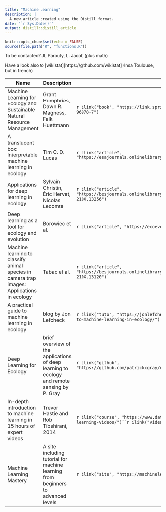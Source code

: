 ```yaml
---
title: "Machine Learning"
description: |
  A new article created using the Distill format.
date: "`r Sys.Date()`"
output: distill::distill_article
---
```


```r
knitr::opts_chunk$set(echo = FALSE)
source(file.path("R", "functions.R"))
```

To be contacted? JL Parouty, L. Jacob (plus math)

Have a look also to [wikistat][https://github.com/wikistat] (Insa Toulouse, but in french)

| Name        | Description                 | Links |
|-------------|-----------------------------|-------|
|Machine Learning for Ecology and Sustainable Natural Resource Management|Grant Humphries, Dawn R. Magness, Falk Huettmann|`r ilink("book", "https://link.springer.com/book/10.1007%2F978-3-319-96978-7")`|
|A translucent box: interpretable machine learning in ecology|Tim C. D. Lucas|`r ilink("article", "https://esajournals.onlinelibrary.wiley.com/doi/full/10.1002/ecm.1422")`|
|Applications for deep learning in ecology|Sylvain Christin, Éric Hervet, Nicolas Lecomte|`r ilink("article", "https://besjournals.onlinelibrary.wiley.com/doi/10.1111/2041-210X.13256")`|
|Deep learning as a tool for ecology and evolution|Borowiec et al.|`r ilink("article", "https://ecoevorxiv.org/nt3as/")`|
|Machine learning to classify animal species in camera trap images: Applications in ecology|Tabac et al.|`r ilink("article", "https://besjournals.onlinelibrary.wiley.com/doi/full/10.1111/2041-210X.13120")`|
|A practical guide to machine learning in ecology|blog by Jon Lefcheck|`r ilink("tuto", "https://jonlefcheck.net/2015/02/06/a-practical-guide-to-machine-learning-in-ecology/")`|
|Deep Learning for Ecology| brief overview of the applications of deep learning to ecology and remote sensing by P. Gray|`r ilink("github", "https://github.com/patrickcgray/deep_learning_ecology")`|
|In-depth introduction to machine learning in 15 hours of expert videos|Trevor Hastie and Rob Tibshirani, 2014|`r ilink("course", "https://www.dataschool.io/15-hours-of-expert-machine-learning-videos/")``r ilink("video", "")`|
|Machine Learning Mastery|A site including tutorial for machine  learning from beginners to advanced levels|`r ilink("site", "https://machinelearningmastery.com/start-here/")`|